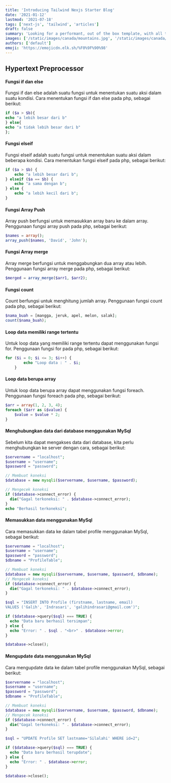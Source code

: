 ```yaml
---
title: 'Introducing Tailwind Nexjs Starter Blog'
date: '2021-01-12'
lastmod: '2021-07-18'
tags: ['next-js', 'tailwind', 'articles']
draft: false
summary: 'Looking for a performant, out of the box template, with all the best in web technology to support your blogging needs? Checkout the Tailwind Nextjs Starter Blog template.'
images: ['/static/images/canada/mountains.jpg', '/static/images/canada/toronto.jpg']
authors: ['default']
emoji: 'https://emojicdn.elk.sh/%F0%9F%90%98'
---
```


## Hypertext Preprocessor

#### Fungsi if dan else

Fungsi if dan else adalah suatu fungsi untuk menentukan suatu aksi dalam suatu kondisi. Cara menentukan fungsi if dan else pada php, sebagai berikut:

```php
if ($a > $b){
echo "a lebih besar dari b"
} else{
echo "a tidak lebih besar dari b"
};
```

#### Fungsi elseif

Fungsi elseif adalah suatu fungsi untuk menentukan suatu aksi dalam beberapa kondisi. Cara menentukan fungsi elseif pada php, sebagai berikut:

```php
if ($a > $b) {
    echo "a lebih besar dari b";
} elseif ($a == $b) {
    echo "a sama dengan b";
} else {
    echo "a lebih kecil dari b";
}
```

#### Fungsi Array Push

Array push berfungsi untuk memasukkan array baru ke dalam array. Penggunaan fungsi array push pada php, sebagai berikut:

```php
$names = array();
array_push($names, 'David', 'John');
```

#### Fungsi Array merge

Array merge berfungsi untuk menggabungkan dua array atau lebih. Penggunaan fungsi array merge pada php, sebagai berikut:

```php
$merged = array_merge($arr1, $arr2);
```

#### Fungsi count

Count berfungsi untuk menghitung jumlah array. Penggunaan fungsi count pada php, sebagai berikut:

```php
$nama_buah = [mangga, jeruk, apel, melon, salak];
count($nama_buah);
```

#### Loop data memiliki range tertentu

Untuk loop data yang memiliki range tertentu dapat menggunakan fungsi for. Penggunaan fungsi for pada php, sebagai berikut:

```php
for ($i = 0; $i <= 3; $i++) {
        echo "Loop data : " . $i;
    }
```

#### Loop data berupa array

Untuk loop data berupa array dapat menggunakan fungsi foreach. Penggunaan fungsi foreach pada php, sebagai berikut:

```php
$arr = array(1, 2, 3, 4);
foreach ($arr as &$value) {
    $value = $value * 2;
}
```

#### Menghubungkan data dari database menggunakan MySql

Sebelum kita dapat mengakses data dari database, kita perlu menghubungkan ke server dengan cara, sebagai berikut:

```php
$servername = "localhost";
$username = "username";
$password = "password";

// Membuat koneksi
$database = new mysqli($servername, $username, $password);

// Mengecek koneksi
if ($database->connect_error) {
  die("Gagal terkoneksi: " . $database->connect_error);
}
echo "Berhasil terkoneksi";
```

#### Memasukkan data menggunakan MySql

Cara memasukkan data ke dalam tabel profile menggunakan MySql, sebagai berikut:

```php
$servername = "localhost";
$username = "username";
$password = "password";
$dbname = "ProfileTable";

// Membuat koneksi
$database = new mysqli($servername, $username, $password, $dbname);
// Mengecek koneksi
if ($database->connect_error) {
  die("Gagal terkoneksi: " . $database->connect_error);
}

$sql = "INSERT INTO Profile (firstname, lastname, email)
VALUES ('Galih', 'Indrasari', 'galihindrasari@gmail.com')";

if ($database->query($sql) === TRUE) {
  echo "Data baru berhasil tersimpan";
} else {
  echo "Error: " . $sql . "<br>" . $database->error;
}

$database->close();
```

#### Mengupdate data menggunakan MySql

Cara mengupdate data ke dalam tabel profile menggunakan MySql, sebagai berikut:

```php
$servername = "localhost";
$username = "username";
$password = "password";
$dbname = "ProfileTable";

// Membuat koneksi
$database = new mysqli($servername, $username, $password, $dbname);
// Mengecek koneksi
if ($database->connect_error) {
  die("Gagal terkoneksi: " . $database->connect_error);
}

$sql = "UPDATE Profile SET lastname='Silalahi' WHERE id=2";

if ($database->query($sql) === TRUE) {
  echo "Data baru berhasil terupdate";
} else {
  echo "Error: " . $database->error;
}

$database->close();
```
